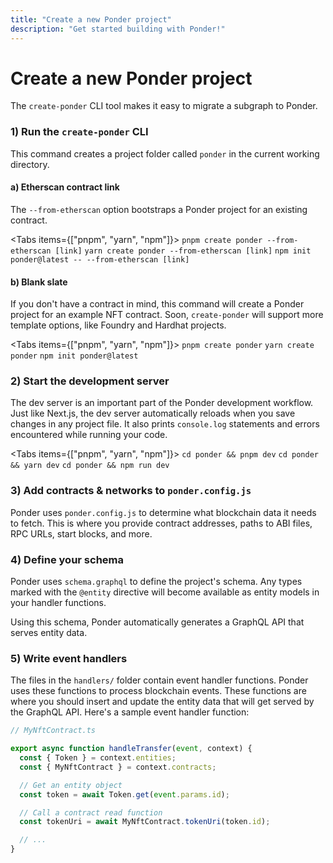 ```yaml
---
title: "Create a new Ponder project"
description: "Get started building with Ponder!"
---
```



# Create a new Ponder project

The `create-ponder` CLI tool makes it easy to migrate a subgraph to Ponder.

### 1) Run the `create-ponder` CLI

This command creates a project folder called `ponder` in the current working directory.

#### a) Etherscan contract link

The `--from-etherscan` option bootstraps a Ponder project for an existing contract.

<Tabs items={["pnpm", "yarn", "npm"]}>
  <Tab>```pnpm create ponder --from-etherscan [link]```</Tab>
  <Tab>```yarn create ponder --from-etherscan [link]```</Tab>
  <Tab>```npm init ponder@latest -- --from-etherscan [link]```</Tab>
</Tabs>

#### b) Blank slate

If you don't have a contract in mind, this command will create a Ponder project for an example NFT contract. Soon, `create-ponder` will support more template options, like Foundry and Hardhat projects.

<Tabs items={["pnpm", "yarn", "npm"]}>
  <Tab>```pnpm create ponder```</Tab>
  <Tab>```yarn create ponder```</Tab>
  <Tab>```npm init ponder@latest```</Tab>
</Tabs>

### 2) Start the development server

The dev server is an important part of the Ponder development workflow. Just like Next.js, the dev server automatically reloads when you save changes in any project file. It also prints `console.log` statements and errors encountered while running your code.

<Tabs items={["pnpm", "yarn", "npm"]}>
  <Tab>```cd ponder && pnpm dev```</Tab>
  <Tab>```cd ponder && yarn dev```</Tab>
  <Tab>```cd ponder && npm run dev```</Tab>
</Tabs>

### 3) Add contracts & networks to `ponder.config.js`

Ponder uses `ponder.config.js` to determine what blockchain data it needs to fetch. This is where you provide contract addresses, paths to ABI files, RPC URLs, start blocks, and more.

### 4) Define your schema

Ponder uses `schema.graphql` to define the project's schema. Any types marked with the `@entity` directive will become available as entity models in your handler functions.

Using this schema, Ponder automatically generates a GraphQL API that serves entity data.

### 5) Write event handlers

The files in the `handlers/` folder contain event handler functions. Ponder uses these functions to process blockchain events. These functions are where you should insert and update the entity data that will get served by the GraphQL API. Here's a sample event handler function:

```js
// MyNftContract.ts

export async function handleTransfer(event, context) {
  const { Token } = context.entities;
  const { MyNftContract } = context.contracts;

  // Get an entity object
  const token = await Token.get(event.params.id);

  // Call a contract read function
  const tokenUri = await MyNftContract.tokenUri(token.id);

  // ...
}
```

